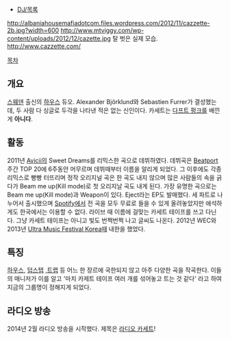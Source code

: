 * [[DJ/목록]]
http://albaniahousemafiadotcom.files.wordpress.com/2012/11/cazzette-2b.jpg?width=600
http://www.mtviggy.com/wp-content/uploads/2012/12/cazette.jpg
탈 벗은 실제 모습.
{{{ CAZZETTE }}}
http://www.cazzette.com/

[[목차]]

== 개요 ==
[[스웨덴]] 출신의 [[하우스]] 듀오. Alexander Björklund와 Sebastien Furrer가 결성했는데, 두 사람 다 싱글로 두각을 나타낸 적은 없는 신인이다. 카세트는 [[다프트 펑크]]를 배낀게 '''아니다'''.

== 활동 ==
2011년 [[Avicii]]의 Sweet Dreams를 리믹스한 곡으로 데뷔하였다. 데뷔곡은 [[Beatport]] 주간 TOP 20에 6주동안 머무르며 데뷔때부터 이름을 알리게 되었다. 그 이후에도 각종 리믹스로 빵빵 터뜨리며 정작 오리지널 곡은 한 곡도 내지 않으며 많은 사람들의 속을 긁다가 Beam me up(Kill mode)로 첫 오리지날 곡도 내게 된다. 가장 유명한 곡으로는 Beam me up(Kill mode)과 Weapon이 있다. Eject라는 EP도 발매했다. 세 파트로 나누어서 출시했으며 [[Spotify]]에서 전 곡을 모두 무료로 들을 수 있게 올려놓았지만 애석하게도 한국에서는 이용할 수 없다. 라이브 때 이름에 걸맞는 카세트 테이프를 쓰고 다닌다. 그냥 카세트 테이프는 아니고 빛도 번쩍번쩍 나고 글씨도 나온다. 2012년 WEC와 2013년 [[Ultra Music Festival Korea]]때 내한을 했었다.

== 특징 ==
[[하우스]], [[덥스텝]] ,[[트랩]] 등 어느 한 장르에 국한되지 않고 아주 다양한 곡을 작곡한다. 이들의 매니저가 이를 알고 '마치 카제트 테이프 여러 개를 섞어놓고 트는 것 같다' 라고 하여 지금의 그룹명이 정해지게 되었다.


== 라디오 방송 ==
2014년 2월 라디오 방송을 시작했다. 제목은 [[라디오 카세트]]!
